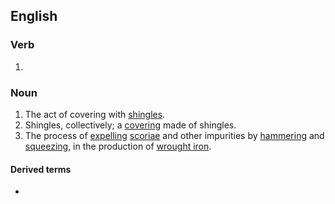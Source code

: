 ==English==

===Verb===
{{head|en|verb form}}

# {{present participle of|shingle|lang=en|nocat=1}}

===Noun===
{{en-noun}}

# The act of covering with [[shingle]]s.
# Shingles, collectively; a [[covering]] made of shingles.
# The process of [[expel]]ling [[scoria]]e and other impurities by [[hammer]]ing and [[squeeze|squeezing]], in the production of [[wrought iron]].

====Derived terms====
* {{l|en|w-shingling}}